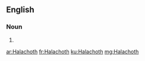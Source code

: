 {{also|halachoth}}
==English==

===Noun===
{{head|en|noun plural form}}

# {{plural of|Halacha|lang=en}}

[[ar:Halachoth]]
[[fr:Halachoth]]
[[ku:Halachoth]]
[[mg:Halachoth]]